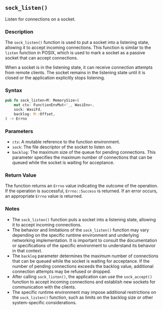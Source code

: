 ## `sock_listen()`

Listen for connections on a socket.

### Description

The `sock_listen()` function is used to put a socket into a listening state, allowing it to accept incoming connections. This function is similar to the `listen` function in POSIX, which is used to mark a socket as a passive socket that can accept connections.

When a socket is in the listening state, it can receive connection attempts from remote clients. The socket remains in the listening state until it is closed or the application explicitly stops listening.

### Syntax

```rust
pub fn sock_listen<M: MemorySize>(
    mut ctx: FunctionEnvMut<'_, WasiEnv>,
    sock: WasiFd,
    backlog: M::Offset,
) -> Errno
```

### Parameters

- `ctx`: A mutable reference to the function environment.
- `sock`: The file descriptor of the socket to listen on.
- `backlog`: The maximum size of the queue for pending connections. This parameter specifies the maximum number of connections that can be queued while the socket is waiting for acceptance.

### Return Value

The function returns an `Errno` value indicating the outcome of the operation. If the operation is successful, `Errno::Success` is returned. If an error occurs, an appropriate `Errno` value is returned.

### Notes

- The `sock_listen()` function puts a socket into a listening state, allowing it to accept incoming connections.
- The behavior and limitations of the `sock_listen()` function may vary depending on the specific runtime environment and underlying networking implementation. It is important to consult the documentation or specifications of the specific environment to understand its behavior in that context.
- The `backlog` parameter determines the maximum number of connections that can be queued while the socket is waiting for acceptance. If the number of pending connections exceeds the backlog value, additional connection attempts may be refused or dropped.
- After calling `sock_listen()`, the application can use the `sock_accept()` function to accept incoming connections and establish new sockets for communication with the clients.
- The specific runtime environment may impose additional restrictions on the `sock_listen()` function, such as limits on the backlog size or other system-specific considerations.
